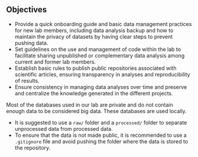 ## Objectives {.unnumbered}

- Provide a quick onboarding guide and basic data management practices for new lab members, including data analysis backup and how to maintain the privacy of datasets by having clear steps to prevent pushing data.  
- Set guidelines on the use and management of code within the lab to facilitate sharing unpublished or complementary data analysis among current and former lab members.  
- Establish basic rules to publish public repositories associated with scientific articles, ensuring transparency in analyses and reproducibility of results.  
- Ensure consistency in managing data analyses over time and preserve and centralize the knowledge generated in the different projects.  



Most of the databases used in our lab are private and do not contain enough data to be considered big data. These databases are used locally. 

- It is suggested to use a `raw/` folder and a `processed/` folder to separate unprocessed data from processed data.
- To ensure that the data is not made public, it is recommended to use a `.gitignore` file and avoid pushing the folder where the data is stored to the repository.





